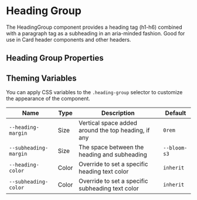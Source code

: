 
<Meta of={HeadingGroupStories} />

# Heading Group

<Canvas of={HeadingGroupStories.withContent} />

The HeadingGroup component provides a heading tag (h1-h6) combined with a paragraph tag as a subheading in an aria-minded fashion. Good for use in Card header components and other headers.

## Heading Group Properties

<ArgsTable of={HeadingGroup} />

## Theming Variables

You can apply CSS variables to the `.heading-group` selector to customize the appearance of the component.

| Name                  | Type  | Description                                         | Default      |
| --------------------- | ----- | --------------------------------------------------- | ------------ |
| `--heading-margin`    | Size  | Vertical space added around the top heading, if any | `0rem`       |
| `--subheading-margin` | Size  | The space between the heading and subheading        | `--bloom-s3` |
| `--heading-color`     | Color | Override to set a specific heading text color       | `inherit`    |
| `--subheading-color`  | Color | Override to set a specific subheading text color    | `inherit`    |
